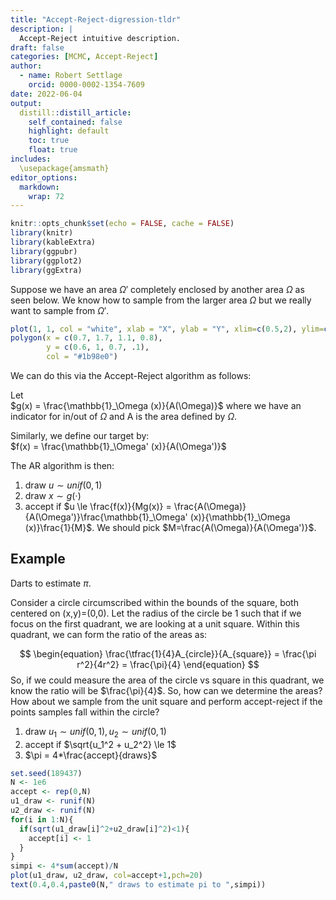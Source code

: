 ```yaml
---
title: "Accept-Reject-digression-tldr"
description: |
  Accept-Reject intuitive description.
draft: false
categories: [MCMC, Accept-Reject]
author:
  - name: Robert Settlage
    orcid: 0000-0002-1354-7609
date: 2022-06-04
output:
  distill::distill_article:
    self_contained: false
    highlight: default
    toc: true
    float: true
includes:
  \usepackage{amsmath}
editor_options: 
  markdown: 
    wrap: 72
---
```



```r
knitr::opts_chunk$set(echo = FALSE, cache = FALSE)
library(knitr)
library(kableExtra)
library(ggpubr)
library(ggplot2)
library(ggExtra)
```


Suppose we have an area $\Omega'$ completely enclosed by another area $\Omega$ as seen below.  We know how to sample from the larger area $\Omega$ but we really want to sample from $\Omega'$.  

```r
plot(1, 1, col = "white", xlab = "X", ylab = "Y", xlim=c(0.5,2), ylim=c(0,1.1))  
polygon(x = c(0.7, 1.7, 1.1, 0.8),
        y = c(0.6, 1, 0.7, .1),
        col = "#1b98e0") 
```

We can do this via the Accept-Reject algorithm as follows:

Let  
$g(x) = \frac{\mathbb{1}_\Omega (x)}{A(\Omega)}$ where we have an indicator for in/out of $\Omega$ and A is the area defined by $\Omega$.  

Similarly, we define our target by:  
$f(x) = \frac{\mathbb{1}_\Omega' (x)}{A(\Omega')}$

The AR algorithm is then:

1. draw $u\sim unif(0,1)$
2. draw $x \sim g(\cdot)$
3. accept if $u \le \frac{f(x)}{Mg(x)} = \frac{A(\Omega)}{A(\Omega')}\frac{\mathbb{1}_\Omega' (x)}{\mathbb{1}_\Omega (x)}\frac{1}{M}$.  We should pick $M=\frac{A(\Omega)}{A(\Omega')}$.


## Example

Darts to estimate $\pi$.

Consider a circle circumscribed within the bounds of the square, both centered on (x,y)=(0,0).  Let the radius of the circle be 1 such that if we focus on the first quadrant, we are looking at a unit square.  Within this quadrant, we can form the ratio of the areas as:

$$
\begin{equation}
\frac{\tfrac{1}{4}A_{circle}}{A_{square}} = \frac{\pi r^2}{4r^2} = \frac{\pi}{4}
\end{equation}
$$
So, if we could measure the area of the circle vs square in this quadrant, we know the ratio will be $\frac{\pi}{4}$.  So, how can we determine the areas?  How about we sample from the unit square and perform accept-reject if the points samples fall within the circle?

1. draw $u_1 \sim unif(0,1), u_2\sim unif(0,1)$  
2. accept if $\sqrt{u_1^2 + u_2^2} \le 1$  
3. $\pi = 4*\frac{accept}{draws}$

```r
set.seed(189437)
N <- 1e6
accept <- rep(0,N)
u1_draw <- runif(N)
u2_draw <- runif(N)
for(i in 1:N){
  if(sqrt(u1_draw[i]^2+u2_draw[i]^2)<1){
    accept[i] <- 1
  }
}
simpi <- 4*sum(accept)/N
plot(u1_draw, u2_draw, col=accept+1,pch=20)
text(0.4,0.4,paste0(N," draws to estimate pi to ",simpi))
```


